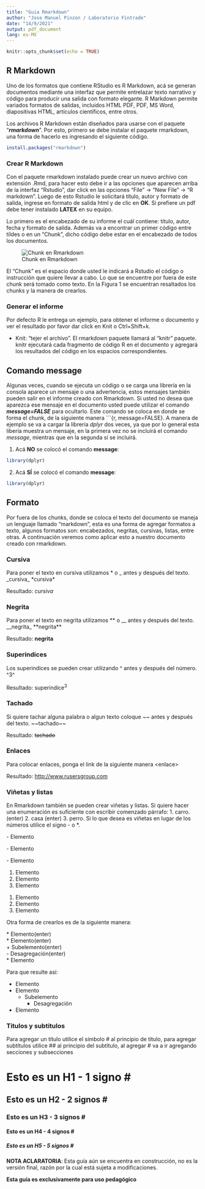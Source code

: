 ```yaml
---
title: "Guia Rmarkdown"
author: "Jose Manuel Pinzon / Laboratorio Fintrade"
date: "14/9/2021"
output: pdf_document
lang: es-MX
---
```


```r
knitr::opts_chunk$set(echo = TRUE)
```
  

## R Markdown

Uno de los formatos que contiene RStudio es R Markdown, acá se generan documentos mediante una interfaz que permite entrelazar texto narrativo y código para producir una salida con formato elegante. R Markdown permite variados formatos de salidas, incluidos HTML PDF, PDF, MS Word, diapositivas HTML, artículos científicos, entre otros.

Los archivos R Markdown están diseñados para usarse con el paquete "**_rmarkdown_**". Por esto, primero se debe instalar el paquete rmarkdown, una forma de hacerlo es ingresando el siguiente código.

```r
install.packages("rmarkdown")
```


### Crear R Markdown

Con el paquete rmarkdown instalado puede crear un nuevo archivo con extensión .Rmd, para hacer esto debe ir a las opciones que aparecen arriba de la interfaz "Rstudio", dar click en las opciones "File" -> "New File" -> "R markdown". Luego de esto Rstudio le solicitará título, autor y formato de salida, ingrese en formato de salida html y de clic en **OK**. Si prefiere un pdf debe tener instalado **LATEX** en su equipo.

Lo primero es el encabezado de su informe el cuál contiene: título, autor, fecha y formato de salida. Además va a encontrar un primer código entre tíldes o en un "Chunk", dicho código debe estar en el encabezado de todos los documentos. 

![Chunk en Rmarkdown](Imagen_chunk.png)

El "Chunk" es el espacio donde usted le indicará a Rstudio el código o instrucción que quiere llevar a cabo. Lo que se encuentre por fuera de este chunk será tomado como texto.  En la Figura 1 se encuentran resaltados los chunks y la manera de crearlos. 


### Generar el informe

Por defecto R le entrega un ejemplo, para obtener el informe o documento y ver el resultado por favor dar click en Knit o Ctrl+Shift+k. 

- Knit: "tejer el archivo". El rmarkdown paquete llamará al "knitr" paquete. knitr ejecutará cada fragmento de código  R en el documento y agregará los resultados del código en los espacios correspondientes.

## Comando message

Algunas veces, cuando se ejecuta un código o se carga una librería en la consola aparece un mensaje o una advertencia, estos mensajes también pueden salir en el informe creado con Rmarkdown. Si usted no desea que aparezca ese mensaje en el documento usted puede utilizar el comando ***message=FALSE*** para ocultarlo. Este comando se coloca en donde se forma el chunk, de la siguiente manera ```{r, message=FALSE}. 
A manera de ejemplo se va a cargar la libreria _dplyr_ dos veces, ya que por lo general esta liberia muestra un mensaje, en la primera vez no se incluirá el comando _message_, mientras que en la segunda sí se incluirá.

1. Acá **NO** se colocó el comando __message__:  

```r
library(dplyr)
```

2. Acá **SÍ** se colocó el comando __message__:  

```r
library(dplyr)
```


## Formato

Por fuera de los chunks, donde se coloca el texto del documento se maneja un lenguaje llamado "markdown", esta es una forma de agregar formatos a texto, algunos formatos son: encabezados, negritas, cursivas, listas, entre otras. A continuación veremos como aplicar esto a nuestro documento creado con rmarkdown.

### Cursiva

Para poner el texto en cursiva utilizamos * o _ antes y después del texto. \_cursiva_ \*cursiva*

Resultado: _cursiva_

### Negrita

Para poner el texto en negrita utilizamos ** o __ antes y después del texto. \_\_negrita_ \*\*negrita**  

Resultado: **negrita** 


### Superindices

Los superindices se pueden crear utilizando ^ antes y después del número. \^3^

Resultado: superindice^3^ 

### Tachado

Si quiere tachar alguna palabra o algun texto coloque ~~ antes y después del texto. \~\~tachado~~

Resultado: ~~tachado~~

### Enlaces

Para colocar enlaces, ponga el link de la siguiente manera \<enlace>  

Resultado: <http://www.rusersgroup.com>

### Viñetas y listas

En Rmarkdown también se pueden crear viñetas y listas. Si quiere hacer una enumeración es suficiente con escribir comenzado párrafo: 1. carro. (enter) 2. casa
(enter) 3. perro. Si lo que desea es viñetas en lugar de los números utilice el signo - o *.


\- Elemento  

\- Elemento  

\- Elemento  


1. Elemento
2. Elemento
3. Elemento

1) Elemento
2) Elemento
3) Elemento

Otra forma de crearlos es de la siguiente manera:

\* Elemento(enter)  
\* Elemento(enter)  
    + Subelemento(enter)  
    - Desagregación(enter)  
\* Elemento

Para que resulte así:

* Elemento
* Elemento
    + Subelemento
        - Desagregación
* Elemento


### Titulos y subtitulos

Para agregar un título utilice el símbolo # al principio de título, para agregar subtítulos utilice ## al principio del subtítulo, al agregar # va a ir agregando secciones y subsecciones

# Esto es un H1 - 1 signo \#

## Esto es un H2 - 2 signos \#

### Esto es un H3 - 3 signos \#

#### Esto es un H4 - 4 signos \#

##### Esto es un H5 - 5 signos \#


**NOTA ACLARATORIA**: Esta guía aún se encuentra en construcción, no es la versión final, razón por la cual está sujeta a modificaciones.

**Esta guía es exclusivamente para uso pedagógico**
